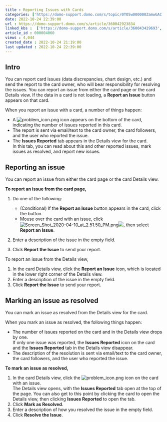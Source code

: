 ```yaml
---
title : Reporting Issues with Cards
categories: ['https://domo-support.domo.com/s/topic/0TO5w000000ZamwGAC']
date: 2022-10-24 22:39:00
url : https://domo-support.domo.com/s/article/360042923834
linked_kbs :  ['https://domo-support.domo.com/s/article/360043429693', 'https://domo-support.domo.com/s/article/360043429933', 'https://domo-support.domo.com/s/article/360042923834', 'https://domo-support.domo.com/s/article/360043429913', 'https://domo-support.domo.com/s/knowledge-base', 'https://domo-support.domo.com/s/article/360042925494', 'https://domo-support.domo.com/s/article/360043429953', 'https://domo-support.domo.com/s/topic/0TO5w000000ZamwGAC']
article_id : 000004060
views : 4,044
created_date : 2022-10-24 21:19:00
last updated : 2022-10-24 22:39:00
---
```




Intro
-----


You can report card issues (data discrepancies, chart design, etc.) and send the report to the card owner, who will bear responsibility for resolving the issues. You can report an issue from either the card page or the card Details view. If the data in a card is not loading, a **Report an Issue** button appears on that card.


When you report an issue with a card, a number of things happen:



* A ![problem_icon.png](problem_icon.png) icon appears on the bottom of the card, indicating the number of issues reported in this card.
* The report is sent via email/text to the card owner, the card followers, and the user who reported the issue.
* The **Issues Reported** tab appears in the Details view for the card.  
 In this tab, you can read about this and other reported issues, mark issues as resolved, and report new issues.


Reporting an issue
------------------


You can report an issue from either the card page or the card Details view.


**To report an issue from the card page,**


1. Do one of the following:



	* (Conditional) If the **Report an Issue** button appears in the card, click the button.
	* Mouse over the card with an issue, click ![Screen_Shot_2020-04-10_at_2.51.50_PM.png](Screen_Shot_2020-04-10_at_2.51.50_PM.png)![](2.png), then select **Report an Issue**.
2. Enter a description of the issue in the empty field.
3. Click **Report the Issue** to send your report.


To report an issue from the Details view,


1. In the card Details view, click the **Report an Issue** icon, which is located in the lower right corner of the Details view.
2. Enter a description of the issue in the empty field.
3. Click **Report the Issue** to send your report.


Marking an issue as resolved
----------------------------


You can mark an issue as resolved from the Details view for the card.


When you mark an issue as resolved, the following things happen:



* The number of issues reported on the card and in the Details view drops by one.  
 If only one issue was reported, the **Issues Reported** icon on the card and the **Issues Reported** tab in the Details view disappear.
* The description of the resolution is sent via email/text to the card owner, the card followers, and the user who reported the issue.


**To mark an issue as resolved,**


1. In the card Details view, click the ![problem_icon.png](problem_icon.png) icon on the card with an issue.  
 The Details view opens, with the **Issues Reported** tab open at the top of the page. You can also get to this point by clicking the card to open the Details view, then clicking **Issues Reported** to open the tab.
2. Click **Mark as Resolved**.
3. Enter a description of how you resolved the issue in the empty field.
4. Click **Resolve the Issue**.